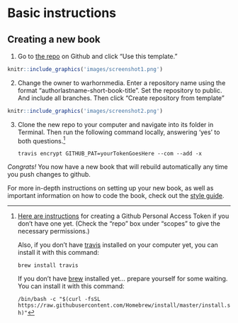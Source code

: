 # Basic instructions

## Creating a new book

1. Go to [the repo](https://github.com/warhornmedia/warhorn-classics-book-template) on Github and click "Use this template." 

```r
knitr::include_graphics('images/screenshot1.png')
```

2. Change the owner to warhornmedia. Enter a repository name using the format "authorlastname-short-book-title". Set the repository to public. And include all branches. Then click "Create repository from template"

```r
knitr::include_graphics('images/screenshot2.png')
```

3. Clone the new repo to your computer and navigate into its folder in Terminal. Then run the following command locally, answering 'yes' to both questions.[^1] 

    ```
    travis encrypt GITHUB_PAT=yourTokenGoesHere --com --add -x
    ```

[^1]: [Here are instructions](https://docs.github.com/en/free-pro-team@latest/github/authenticating-to-github/creating-a-personal-access-token) for creating a Github Personal Access Token if you don't have one yet. (Check the “repo” box under "scopes" to give the necessary permissions.)

    Also, if you don't have [travis](https://github.com/travis-ci/travis.rb#installation) installed on your computer yet, you can install it with this command: 

    `brew install travis`

    If you don't have [brew](https://brew.sh) installed yet... prepare yourself for some waiting. You can install it with this command:

    `/bin/bash -c "$(curl -fsSL https://raw.githubusercontent.com/Homebrew/install/master/install.sh)"`

*Congrats!* You now have a new book that will rebuild automatically any time you push changes to github.

For more in-depth instructions on setting up your new book, as well as important information on how to code the book, check out the [style guide](https://warhornmedia.github.io/style-guide).
